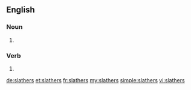 ==English==

===Noun===
{{head|en|noun plural form}}

# {{plural of|slather|lang=en}}

===Verb===
{{head|en|verb form}}

# {{en-third-person singular of|slather}}

[[de:slathers]]
[[et:slathers]]
[[fr:slathers]]
[[my:slathers]]
[[simple:slathers]]
[[vi:slathers]]